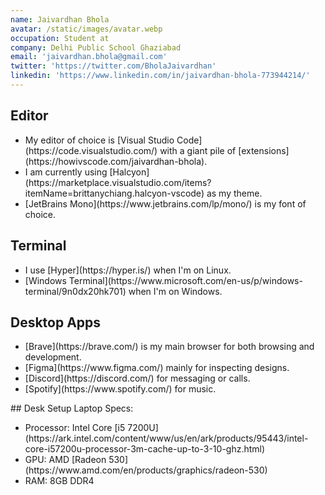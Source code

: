```yaml
---
name: Jaivardhan Bhola
avatar: /static/images/avatar.webp
occupation: Student at 
company: Delhi Public School Ghaziabad
email: 'jaivardhan.bhola@gmail.com'
twitter: 'https://twitter.com/BholaJaivardhan'
linkedin: 'https://www.linkedin.com/in/jaivardhan-bhola-773944214/'
---
```


## Editor

<ul>
  <li>
    My editor of choice is [Visual Studio Code](https://code.visualstudio.com/) with a giant pile of
    [extensions](https://howivscode.com/jaivardhan-bhola).
  </li>
  <li>
    I am currently using
    [Halcyon](https://marketplace.visualstudio.com/items?itemName=brittanychiang.halcyon-vscode) as my
    theme.
  </li>
  <li>
    [JetBrains Mono](https://www.jetbrains.com/lp/mono/) is my font of choice.
  </li>
</ul>

## Terminal

<ul>
  <li>I use [Hyper](https://hyper.is/) when I'm on Linux.</li>
  <li>
    [Windows Terminal](https://www.microsoft.com/en-us/p/windows-terminal/9n0dx20hk701) when I'm on
    Windows.
  </li>
</ul>

## Desktop Apps

<ul>
  <li>[Brave](https://brave.com/) is my main browser for both browsing and development.</li>
  <li>[Figma](https://www.figma.com/) mainly for inspecting designs.</li>
  <li>
    [Discord](https://discord.com/) for messaging or calls.
  </li>
  <li>[Spotify](https://www.spotify.com/) for music.</li>
</ul>
## Desk Setup
  Laptop Specs:
  <ul>
    <li>
      Processor: Intel Core [i5
      7200U](https://ark.intel.com/content/www/us/en/ark/products/95443/intel-core-i57200u-processor-3m-cache-up-to-3-10-ghz.html)
    </li>
    <li>
      GPU: AMD [Radeon 530](https://www.amd.com/en/products/graphics/radeon-530)
    </li>
    <li>RAM: 8GB DDR4</li>
  </ul>